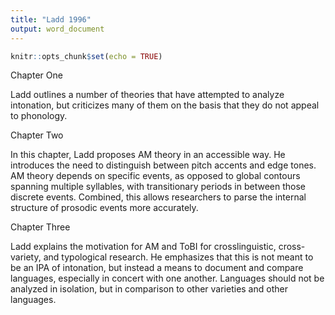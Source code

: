 ```yaml
---
title: "Ladd 1996"
output: word_document
---
```


```r
knitr::opts_chunk$set(echo = TRUE)
```

Chapter One

Ladd outlines a number of theories that have attempted to analyze intonation, but criticizes many of them on the basis that they do not appeal to phonology.

Chapter Two

In this chapter, Ladd proposes AM theory in an accessible way. He introduces the need to distinguish between pitch accents and edge tones. AM theory depends on specific events, as opposed to global contours spanning multiple syllables, with transitionary periods in between those discrete events. Combined, this allows researchers to parse the internal structure of prosodic events more accurately.

Chapter Three

Ladd explains the motivation for AM and ToBI for crosslinguistic, cross-variety, and typological research. He emphasizes that this is not meant to be an IPA of intonation, but instead a means to document and compare languages, especially in concert with one another. Languages should not be analyzed in isolation, but in comparison to other varieties and other languages. 
